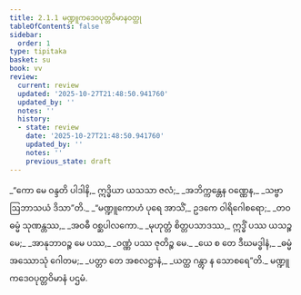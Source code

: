 ```yaml
---
title: 2.1.1 မဏ္ဍူကဒေဝပုတ္တဝိမာနဝတ္ထု
tableOfContents: false
sidebar:
  order: 1
type: tipitaka
basket: su
book: vv
review:
  current: review
  updated: '2025-10-27T21:48:50.941760'
  updated_by: ''
  notes: ''
  history:
  - state: review
    date: '2025-10-27T21:48:50.941760'
    updated_by: ''
    notes: ''
    previous_state: draft
---
```



<ReviewStatus review={frontmatter.review} showDetails={true} />

<HypothesisAnnotation frontmatter={frontmatter} />

<DynamicBreadcrumb />

<Division number="857" book="vv" e="ch" v="19" p="73">

<Paragraph number="700" type="verses" book="vv">
_“ကော မေ ဝန္ဒတိ ပါဒါနိ,_  
ဣဒ္ဓိယာ ယသသာ ဇလံ;_  
_အဘိက္ကန္တေန ဝဏ္ဏေန,_  
_သဗ္ဗာ ဩဘာသယံ ဒိသာ”တိ._  

</Paragraph>

</Division>
<Division number="858" book="vv" e="ch" v="19" p="73">

<Paragraph number="701" type="verses" book="vv">
_“မဏ္ဍူကောဟံ ပုရေ အာသိံ,_  
ဥဒကေ ဝါရိဂေါစရော;_  
_တဝ ဓမ္မံ သုဏန္တဿ,_  
_အဝဓီ ဝစ္ဆပါလကော._  

</Paragraph>

</Division>
<Division number="859" book="vv" e="ch" v="19" p="73">

<Paragraph number="702" type="verses" book="vv">
_မုဟုတ္တံ စိတ္တပသာဒဿ,_  
ဣဒ္ဓိံ ပဿ ယသဉ္စ မေ;_  
_အာနုဘာဝဉ္စ မေ ပဿ,_  
_ဝဏ္ဏံ ပဿ ဇုတိဉ္စ မေ._  

</Paragraph>

</Division>
<Division number="860" book="vv" e="ch" v="19" p="73">

<Paragraph number="703" type="verses" book="vv">
_ယေ စ တေ ဒီဃမဒ္ဓါနံ,_  
_ဓမ္မံ အဿောသုံ ဂေါတမ;_  
_ပတ္တာ တေ အစလဋ္ဌာနံ,_  
_ယတ္ထ ဂန္တွာ န သောစရေ”တိ._  


</Paragraph>
</Division>

<Paragraph number="704" type="center" book="vv">
မဏ္ဍူကဒေဝပုတ္တဝိမာနံ ပဌမံ.
</Paragraph>